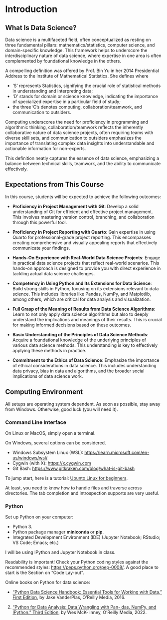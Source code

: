 # Introduction

## What Is Data Science?

Data science is a multifaceted field, often conceptualized as resting
on three fundamental pillars: mathematics/statistics, computer
science, and domain-specific knowledge. This framework helps to
underscore the interdisciplinary nature of data science, where
expertise in one area is often complemented by foundational knowledge
in the others.


A compelling definition was offered by Prof. Bin Yu in her 2014
Presidential Address to the Institute of Mathematical Statistics.
She defines
\begin{equation*}
\mbox{Data Science} =
\mbox{S}\mbox{D}\mbox{C}^3,
\end{equation*}
where

+ 'S' represents Statistics, signifying the crucial role of
statistical methods in understanding and interpreting data;
+ 'D' stands for domain or science knowledge, indicating the
importance of specialized expertise in a particular field of study;
+ the three 'C's denotes computing, collaboration/teamwork, and
communication to outsiders.

Computing underscores the need for proficiency in programming and
algorithmic thinking, collaboration/teamwork reflects the inherently
collaborative nature of data science projects, often requiring teams
with diverse skill sets, and communication to outsiders emphasizes the
importance of translating complex data insights into understandable
and actionable information for non-experts.


This definition neatly captures the essence of data science,
emphasizing a balance between technical skills, teamwork, and the
ability to communicate effectively.


## Expectations from This Course

In this course, students will be expected to achieve the following outcomes:

- **Proficiency in Project Management with Git**: Develop a solid
    understanding of Git for efficient and effective project
    management. This involves mastering version control, branching,
    and collaboration through this powerful tool.


- **Proficiency in Project Reporting with Quarto**: Gain expertise in
    using Quarto for professional-grade project reporting. This
    encompasses creating comprehensive and visually appealing reports
    that effectively communicate your findings.
    

- **Hands-On Experience with Real-World Data Science Projects**:
    Engage in practical data science projects that reflect real-world
    scenarios. This hands-on approach is designed to provide you with
    direct experience in tackling actual data science challenges.
    

- **Competency in Using Python and Its Extensions for Data Science**:
    Build strong skills in Python, focusing on its extensions relevant
    to data science. This includes libraries like Pandas, NumPy, and
    Matplotlib, among others, which are critical for data analysis and
    visualization.
    

- **Full Grasp of the Meaning of Results from Data Science Algorithms**:
    Learn to not only apply data science algorithms but
    also to deeply understand the implications and meanings of their
    results. This is crucial for making informed decisions based on
    these outcomes.
    

- **Basic Understanding of the Principles of Data Science Methods**:
    Acquire a foundational knowledge of the underlying principles of
    various data science methods. This understanding is key to
    effectively applying these methods in practice.
    

- **Commitment to the Ethics of Data Science**: Emphasize the
    importance of ethical considerations in data science. This
    includes understanding data privacy, bias in data and algorithms,
    and the broader social implications of data science work.
    

## Computing Environment

All setups are operating system dependent. As soon as possible, stay away from
Windows. Otherwise, good luck (you will need it).

### Command Line Interface

On Linux or MacOS, simply open a terminal.

On Windows, several options can be considered.

+ Windows Subsystem Linux (WSL): <https://learn.microsoft.com/en-us/windows/wsl/>
+ Cygwin (with X): <https://x.cygwin.com>
+ Git Bash: <https://www.gitkraken.com/blog/what-is-git-bash>

To jump start, here is a tutorial:
[Ubunto Linux for beginners](https://ubuntu.com/tutorials/command-line-for-beginners).

At least, you need to know how to handle files and traverse across
directories. The tab completion and introspection supports are very useful.


### Python

Set up Python on your computer:

- Python 3.
- Python package manager __miniconda__ or __pip__.
- Integrated Development Environment (IDE) (Jupyter Notebook; RStudio; VS Code; Emacs; etc.)

I will be using IPython and Jupyter Notebook in class.

Readability is important!
Check your Python coding styles against the recommended styles:
<https://peps.python.org/pep-0008/>. A good place to start is the Section on
"Code Lay-out". 


Online books on Python for data science:

+  [“Python Data Science Handbook: Essential Tools for Working with Data,” First Edition](https://jakevdp.github.io/PythonDataScienceHandbook/), by Jake VanderPlas, O’Reilly Media, 2016. 
2. [“Python for Data Analysis: Data Wrangling with Pan- das, NumPy, and IPython.” Third Edition](https://wesmckinney.com/book/), by Wes McK- inney, O’Reilly Media, 2022. 



